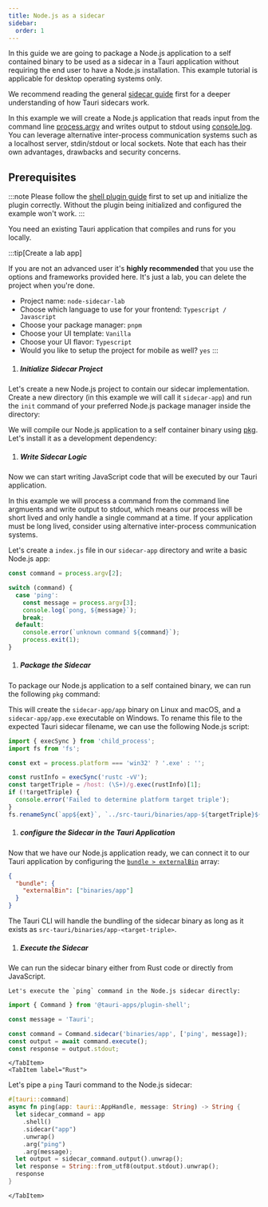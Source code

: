 ```yaml
---
title: Node.js as a sidecar
sidebar:
  order: 1
---
```



In this guide we are going to package a Node.js application to a self contained binary
to be used as a sidecar in a Tauri application without requiring the end user to have a Node.js installation.
This example tutorial is applicable for desktop operating systems only.

We recommend reading the general [sidecar guide] first for a deeper understanding of how Tauri sidecars work.

In this example we will create a Node.js application that reads input from the command line [process.argv]
and writes output to stdout using [console.log]. <br/>
You can leverage alternative inter-process communication systems such as a localhost server, stdin/stdout or local sockets.
Note that each has their own advantages, drawbacks and security concerns.

## Prerequisites

:::note
Please follow the [shell plugin guide](/plugin/shell/) first to set up and initialize the plugin correctly.
Without the plugin being initialized and configured the example won't work.
:::

You need an existing Tauri application that compiles and runs for you locally.

:::tip[Create a lab app]

If you are not an advanced user it's **highly recommended** that you use the options and frameworks provided here. It's just a lab, you can delete the project when you're done.

<CTA/>

- Project name: `node-sidecar-lab`
- Choose which language to use for your frontend: `Typescript / Javascript`
- Choose your package manager: `pnpm`
- Choose your UI template: `Vanilla`
- Choose your UI flavor: `Typescript`
- Would you like to setup the project for mobile as well? `yes`
:::

<Steps>

1. ##### Initialize Sidecar Project

  Let's create a new Node.js project to contain our sidecar implementation.
  Create a new directory (in this example we will call it `sidecar-app`)
  and run the `init` command of your preferred Node.js package manager inside the directory:

  <CommandTabs npm="npm init" yarn="yarn init" pnpm="pnpm init" />

  We will compile our Node.js application to a self container binary using [pkg].
  Let's install it as a development dependency:

  <CommandTabs
    npm="npm add pkg --save-dev"
    yarn="yarn add pkg --dev"
    pnpm="pnpm add pkg --save-dev"
  />

1. ##### Write Sidecar Logic

  Now we can start writing JavaScript code that will be executed by our Tauri application.

  In this example we will process a command from the command line argmuents and write output to stdout,
  which means our process will be short lived and only handle a single command at a time.
  If your application must be long lived, consider using alternative inter-process communication systems.

  Let's create a `index.js` file in our `sidecar-app` directory and write a basic Node.js app:

  ```js title=sidecar-app/index.js
  const command = process.argv[2];

  switch (command) {
    case 'ping':
      const message = process.argv[3];
      console.log(`pong, ${message}`);
      break;
    default:
      console.error(`unknown command ${command}`);
      process.exit(1);
  }
  ```

1. ##### Package the Sidecar

  To package our Node.js application to a self contained binary, we can run the following `pkg` command:

  <CommandTabs
    npm="npm run pkg -- --output app"
    yarn="yarn pkg --output app"
    pnpm="pnpm pkg --output app"
  />

  This will create the `sidecar-app/app` binary on Linux and macOS, and a `sidecar-app/app.exe` executable on Windows.
  To rename this file to the expected Tauri sidecar filename, we can use the following Node.js script:

  ```js
  import { execSync } from 'child_process';
  import fs from 'fs';

  const ext = process.platform === 'win32' ? '.exe' : '';

  const rustInfo = execSync('rustc -vV');
  const targetTriple = /host: (\S+)/g.exec(rustInfo)[1];
  if (!targetTriple) {
    console.error('Failed to determine platform target triple');
  }
  fs.renameSync(`app${ext}`, `../src-tauri/binaries/app-${targetTriple}${ext}`);
  ```

1. ##### configure the Sidecar in the Tauri Application

  Now that we have our Node.js application ready, we can connect it to our Tauri application
  by configuring the [`bundle > externalBin`] array:

  ```json title="src-tauri/tauri.conf.json"
  {
    "bundle": {
      "externalBin": ["binaries/app"]
    }
  }
  ```

The Tauri CLI will handle the bundling of the sidecar binary as long as it exists as `src-tauri/binaries/app-<target-triple>`.

1. ##### Execute the Sidecar

  We can run the sidecar binary either from Rust code or directly from JavaScript.

  <Tabs>
    <TabItem label="JavaScript">
    
    Let's execute the `ping` command in the Node.js sidecar directly:

  ```javascript
  import { Command } from '@tauri-apps/plugin-shell';

  const message = 'Tauri';

  const command = Command.sidecar('binaries/app', ['ping', message]);
  const output = await command.execute();
  const response = output.stdout;
  ```

    </TabItem>
    <TabItem label="Rust">

  Let's pipe a `ping` Tauri command to the Node.js sidecar:

  ```rust
  #[tauri::command]
  async fn ping(app: tauri::AppHandle, message: String) -> String {
    let sidecar_command = app
      .shell()
      .sidecar("app")
      .unwrap()
      .arg("ping")
      .arg(message);
    let output = sidecar_command.output().unwrap();
    let response = String::from_utf8(output.stdout).unwrap();
    response
  }
  ```

    </TabItem>
  </Tabs>

</Steps>

[sidecar guide]: /develop/sidecar
[process.argv]: https://nodejs.org/docs/latest/api/process.html#processargv
[console.log]: https://nodejs.org/api/console.html#consolelogdata-args
[pkg]: https://github.com/vercel/pkg
[`bundle > externalBin`]: /reference/config/#externalbin
